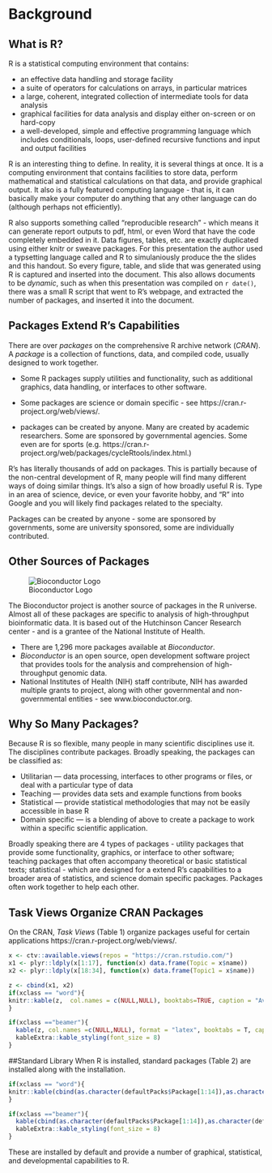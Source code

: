 
# Background
## What is R?
R is a statistical computing environment that contains:

- an effective data handling and storage facility
- a suite of operators for calculations on arrays, in particular matrices
- a large, coherent, integrated collection of intermediate tools for data analysis
- graphical facilities for data analysis and display either on-screen or on hard-copy
- a well-developed, simple and effective programming language which includes conditionals, loops, user-defined recursive functions and input and output facilities

R is an interesting thing to define. In reality, it is several things at once. It is a computing environment that contains facilities to store data, perform mathematical and statistical calculations on that data, and provide graphical output. It also is a fully featured computing language - that is, it can basically make your computer do anything that any other language can do (although perhaps not efficiently).

R also supports something called "reproducible research" - which means it can generate report outputs to pdf, html, or even Word that have the code completely embedded in it. Data figures, tables, etc. are exactly duplicated using either knitr or sweave packages. For this presentation the author used a typsetting language called \LaTeX  and R to simulaniously produce the the slides and this handout. So  every figure, table, and slide that was generated using R is captured and inserted into the document. This also allows documents to be _dynamic_, such as when this presentation was compiled on `r date()`, there was a small
R script that went to R's webpage, and extracted the number of packages, and inserted it into the document.


## Packages Extend R's Capabilities
There are over  _packages_ on the comprehensive R archive network (_CRAN_). A _package_ is a collection of functions, data, and compiled code, usually designed to work together. 

- Some R packages supply utilities and functionality, such as additional graphics, data handling, or interfaces to other software.
- Some packages are science or domain specific - see https://cran.r-project.org/web/views/.

- packages can be created by anyone. Many are created by academic researchers. Some are sponsored by governmental agencies. Some even are for sports (e.g. https://cran.r-project.org/web/packages/cycleRtools/index.html.) 


R's has literally thousands of add on packages. This is partially because of the non-central development of R, many people will find many different ways of doing similar things. It's also a sign of how broadly useful R is. Type in an area of science, device, or even your favorite hobby, and "R" into Google and you will likely find packages related to the specialty. 

Packages can be created by anyone - some are sponsored by governments, some are university sponsored, some are individually contributed.



## Other Sources of Packages
![Bioconductor Logo](./images/bioconductor_logo_rgb.jpg)

The Bioconductor project is another source of packages in the R universe. Almost all of these packages are specific to analysis of high-throughput bioinformatic data. It is based out of the Hutchinson Cancer Research center - and is a grantee of the National Institute of Health.


- There are 1,296 more packages available at _Bioconductor_.
- _Bioconductor_ is an open source, open development software project that provides tools for the analysis and comprehension of high-throughput genomic data.
- National Institutes of Health (NIH) staff contribute, NIH has awarded multiple grants to project, along with other governmental and non-governmental entities - see www.bioconductor.org.

## Why So Many Packages?
Because R is so flexible, many people in many scientific disciplines use it. The disciplines contribute packages. Broadly speaking, the packages can be classified as:

- Utilitarian --- data processing, interfaces to other programs or files, or deal with a particular type of data
- Teaching --- provides data sets and example functions from books
- Statistical --- provide statistical methodologies that may not be easily accessible in base R
- Domain specific --- is a blending of above to create a package to work within a specific scientific application.


Broadly speaking there are 4 types of packages - utility packages that provide some functionality, graphics, or interface to other software; teaching packages that often accompany theoretical or basic statistical texts;  statistical - which are designed for a extend R's capabilities to a broader area of statistics, and science domain specific packages. Packages often work together to help each other.


## Task Views Organize CRAN Packages
On the CRAN, _Task Views_ (Table 1) organize packages useful for certain applications  https://cran.r-project.org/web/views/. 


```r
x <- ctv::available.views(repos = "https://cran.rstudio.com/")
x1 <- plyr::ldply(x[1:17], function(x) data.frame(Topic = x$name))
x2 <- plyr::ldply(x[18:34], function(x) data.frame(Topic1 = x$name)) 

z <- cbind(x1, x2)
if(xclass == "word"){
knitr::kable(z,  col.names = c(NULL,NULL), booktabs=TRUE, caption = "Available Task Views on CRAN")
}

if(xclass =="beamer"){
  kable(z, col.names =c(NULL,NULL), format = "latex", booktabs = T, caption = "Available Task Views on CRAN") %>%
  kableExtra::kable_styling(font_size = 8)
}
```


##Standard Library
When R is installed, standard packages (Table 2) are installed along with the installation.
```r

if(xclass == "word"){
knitr::kable(cbind(as.character(defaultPacks$Package[1:14]),as.character(defaultPacks$Package[15:28])),  col.names = c(NULL,NULL), booktabs=TRUE, caption = "R Standard Library")
}

if(xclass =="beamer"){
  kable(cbind(as.character(defaultPacks$Package[1:14]),as.character(defaultPacks$Package[15:28])), format = "latex", booktabs = T, caption = "R Standard Library") %>%
  kableExtra::kable_styling(font_size = 8)
}
```
These are installed by default and provide a number of graphical, statistical, and developmental capabilities to R.

